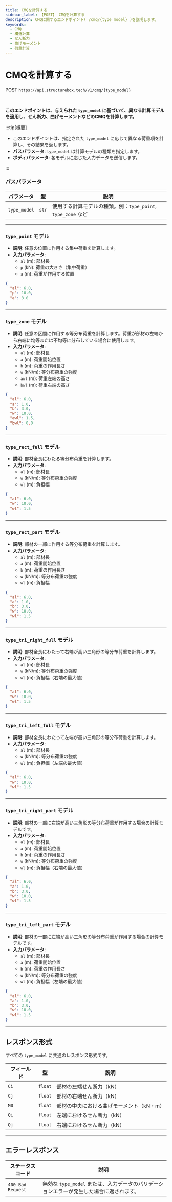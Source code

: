 ```yaml
---
title: CMQを計算する 
sidebar_label: 【POST】 CMQを計算する 
description: CMQに関するエンドポイント( /cmq/{type_model} )を説明します。
keywords:
  - CMQ
  - 構造計算
  - せん断力
  - 曲げモーメント
  - 荷重計算
---
```




# CMQを計算する 

<Highlight color="#1877F2">POST</Highlight> `https://api.structurebox.tech/v1/cmq/{type_model}`

<br />

**このエンドポイントは、与えられた `type_model` に基づいて、異なる計算モデルを適用し、せん断力、曲げモーメントなどのCMQを計算します。**


:::tip[概要]

- このエンドポイントは、指定された `type_model` に応じて異なる荷重項を計算し、その結果を返します。
- **パスパラメータ**: `type_model` は計算モデルの種類を指定します。
- **ボディパラメータ**: 各モデルに応じた入力データを送信します。

:::

### パスパラメータ

| パラメータ   | 型    | 説明                                   |
| ----------- | ----- | -------------------------------------- |
| `type_model` | `str` | 使用する計算モデルの種類。例：`type_point`, `type_zone` など |

---

### `type_point` モデル

- **説明**: 任意の位置に作用する集中荷重を計算します。
- **入力パラメータ**:
  - `al` (m): 部材長
  - `p` (kN): 荷重の大きさ（集中荷重）
  - `a` (m): 荷重が作用する位置

```json
{
  "al": 6.0,
  "p": 10.0,
  "a": 3.0
}
```

---

### `type_zone` モデル

- **説明**: 任意の区間に作用する等分布荷重を計算します。荷重が部材の左端から右端に均等または不均等に分布している場合に使用します。
- **入力パラメータ**:
  - `al` (m): 部材長
  - `a` (m): 荷重開始位置
  - `b` (m): 荷重の作用長さ
  - `w` (kN/m): 等分布荷重の強度
  - `awl` (m): 荷重左端の高さ
  - `bwl` (m): 荷重右端の高さ

```json
{
  "al": 6.0,
  "a": 1.0,
  "b": 3.0,
  "w": 10.0,
  "awl": 1.5,
  "bwl": 0.0
}
```

---

### `type_rect_full` モデル

- **説明**: 部材全長にわたる等分布荷重を計算します。
- **入力パラメータ**:
  - `al` (m): 部材長
  - `w` (kN/m): 等分布荷重の強度
  - `wl` (m): 負担幅

```json
{
  "al": 6.0,
  "w": 10.0,
  "wl": 1.5
}
```

---

### `type_rect_part` モデル

- **説明**: 部材の一部に作用する等分布荷重を計算します。
- **入力パラメータ**:
  - `al` (m): 部材長
  - `a` (m): 荷重開始位置
  - `b` (m): 荷重の作用長さ
  - `w` (kN/m): 等分布荷重の強度
  - `wl` (m): 負担幅
  
```json
{
  "al": 6.0,
  "a": 1.0,
  "b": 3.0,
  "w": 10.0,
  "wl": 1.5
}
```

---

### `type_tri_right_full` モデル

- **説明**: 部材全長にわたって右端が高い三角形の等分布荷重を計算します。
- **入力パラメータ**:
  - `al` (m): 部材長
  - `w` (kN/m): 等分布荷重の強度
  - `wl` (m): 負担幅（右端の最大値）
  
```json
{
  "al": 6.0,
  "w": 10.0,
  "wl": 1.5
}
```

---

### `type_tri_left_full` モデル

- **説明**: 部材全長にわたって左端が高い三角形の等分布荷重を計算します。
- **入力パラメータ**:
  - `al` (m): 部材長
  - `w` (kN/m): 等分布荷重の強度
  - `wl` (m): 負担幅（左端の最大値）
  
```json
{
  "al": 6.0,
  "w": 10.0,
  "wl": 1.5
}
```

---

### `type_tri_right_part` モデル

- **説明**: 部材の一部に右端が高い三角形の等分布荷重が作用する場合の計算モデルです。
- **入力パラメータ**:
  - `al` (m): 部材長
  - `a` (m): 荷重開始位置
  - `b` (m): 荷重の作用長さ
  - `w` (kN/m): 等分布荷重の強度
  - `wl` (m): 負担幅（右端の最大値）
  
```json
{
  "al": 6.0,
  "a": 1.0,
  "b": 3.0,
  "w": 10.0,
  "wl": 1.5
}
```

---

### `type_tri_left_part` モデル

- **説明**: 部材の一部に左端が高い三角形の等分布荷重が作用する場合の計算モデルです。
- **入力パラメータ**:
  - `al` (m): 部材長
  - `a` (m): 荷重開始位置
  - `b` (m): 荷重の作用長さ
  - `w` (kN/m): 等分布荷重の強度
  - `wl` (m): 負担幅（左端の最大値）
  
```json
{
  "al": 6.0,
  "a": 1.0,
  "b": 3.0,
  "w": 10.0,
  "wl": 1.5
}
```

---

## レスポンス形式

すべての `type_model` に共通のレスポンス形式です。

| フィールド  | 型       | 説明                         |
| --------- | -------- | ---------------------------- |
| `Ci`      | `float`  | 部材の左端せん断力（kN）     |
| `Cj`      | `float`  | 部材の右端せん断力（kN）     |
| `M0`      | `float`  | 部材の中央における曲げモーメント（kN・m） |
| `Qi`      | `float`  | 左端におけるせん断力（kN）   |
| `Qj`      | `float`  | 右端におけるせん断力（kN）   |

---

## エラーレスポンス

| ステータスコード | 説明                                                                                   |
| ---------------- | -------------------------------------------------------------------------------------- |
| `400 Bad Request` | 無効な `type_model` または、入力データのバリデーションエラーが発生した場合に返されます。 |

